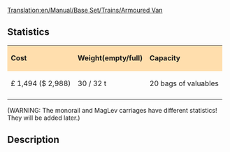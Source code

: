 [[Translation:en/Manual/Base Set/Trains/Armoured Van]]
==Statistics==

{| cellspacing="3" align="center"
|style="background:#ffdead;"| '''Cost'''
|style="background:#ffdead;"| '''Weight(empty/full)'''
|style="background:#ffdead;"| '''Capacity'''
|-
| £ 1,494 ($ 2,988)
| 30 / 32 t
| 20 bags of valuables
|-
|}
(WARNING: The monorail and MagLev carriages have different statistics! They will be added later.)

==Description==